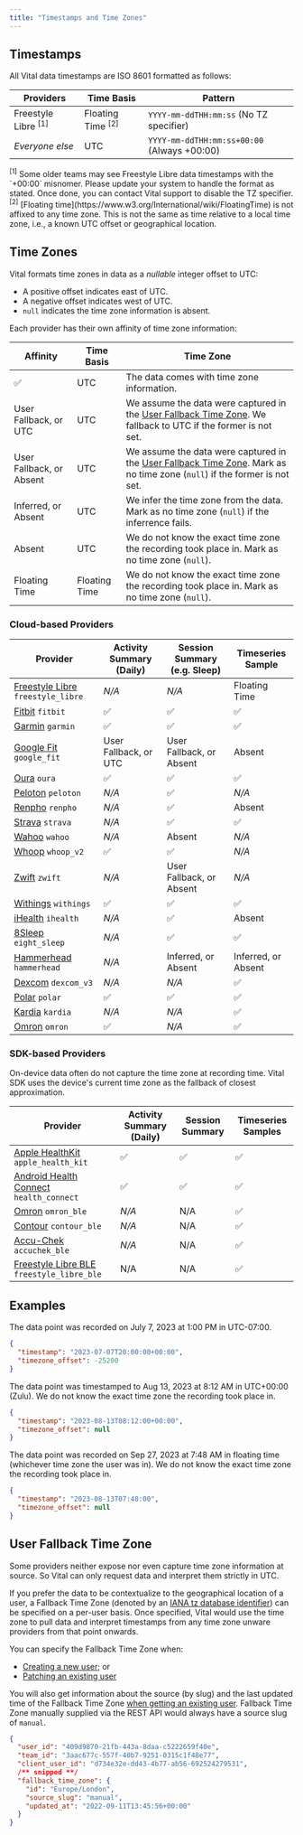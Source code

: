 ```yaml
---
title: "Timestamps and Time Zones"
---
```


## Timestamps

All Vital data timestamps are ISO 8601 formatted as follows:

| Providers       | Time Basis        | Pattern                                     |
| --------------- | ----------------  | ------------------------------------------- |
| Freestyle Libre <sup>[1]</sup> | Floating Time <sup>[2]</sup> | `YYYY-mm-ddTHH:mm:ss` (No TZ specifier) |
| _Everyone else_ | UTC               | `YYYY-mm-ddTHH:mm:ss+00:00` (Always +00:00) |

<Info>
<sup>[1]</sup>
Some older teams may see Freestyle Libre data timestamps with the `+00:00` misnomer.
Please update your system to handle the format as stated. Once done, you can contact Vital support to
disable the TZ specifier.
</Info>
<Info>
<sup>[2]</sup> [Floating time](https://www.w3.org/International/wiki/FloatingTime) is not affixed to any time zone.
This is not the same as time relative to a local time zone, i.e., a known UTC offset or geographical location.
</Info>


## Time Zones

Vital formats time zones in data as a _nullable_ integer offset to UTC:

* A positive offset indicates east of UTC.
* A negative offset indicates west of UTC.
* `null` indicates the time zone information is absent.

Each provider has their own affinity of time zone information:

| Affinity                    | Time Basis    | Time Zone |
| --------------------------- | ------------- | --------- |
| ✅                          | UTC           | The data comes with time zone information. |
| User Fallback, or UTC       | UTC           | We assume the data were captured in the [User Fallback Time Zone](#user-fallback-time-zone). We fallback to UTC if the former is not set. |
| User Fallback, or Absent    | UTC           | We assume the data were captured in the [User Fallback Time Zone](#user-fallback-time-zone). Mark as no time zone (`null`) if the former is not set. |
| Inferred, or Absent         | UTC           | We infer the time zone from the data. Mark as no time zone (`null`) if the inferrence fails. |
| Absent                      | UTC           | We do not know the exact time zone the recording took place in. Mark as no time zone (`null`). |
| Floating Time               | Floating Time | We do not know the exact time zone the recording took place in. Mark as no time zone (`null`). |

### Cloud-based Providers

| Provider                                                                        | Activity Summary (Daily)        | Session Summary (e.g. Sleep)     | Timeseries Sample                |
|---------------------------------------------------------------------------------| ------------------------------- | -------------------------------- | -------------------------------- |
| [Freestyle Libre](https://www.freestylelibre.co.uk/libre/) `freestyle_libre`    | _N/A_                           | _N/A_                            | Floating Time                    |
| [Fitbit](https://www.fitbit.com/global/uk/home)          `fitbit`               | ✅                              | ✅                               | ✅                               |
| [Garmin](https://www.garmin.com)                         `garmin`               | ✅                              | ✅                               | ✅                               |
| [Google Fit](https://www.google.com/fit/)                `google_fit`           | User Fallback, or UTC           | User Fallback, or Absent         | Absent                           |
| [Oura](https://ouraring.com)                             `oura`                 | ✅                              | ✅                               | ✅                               |
| [Peloton](https://www.onepeloton.com)                    `peloton`              | _N/A_                           | ✅                               | _N/A_                            |
| [Renpho](https://renpho.com)                             `renpho`               | _N/A_                           | ✅                               | Absent                           |
| [Strava](https://www.strava.com)                         `strava`               | _N/A_                           | ✅                               | ✅                               |
| [Wahoo](https://wahoofitness.com)                        `wahoo`                | _N/A_                           | Absent                           | _N/A_                            |
| [Whoop](https://www.whoop.com)                           `whoop_v2`             | ✅                              | ✅                               | _N/A_                            |
| [Zwift](https://zwift.com)                               `zwift`                | _N/A_                           | User Fallback, or Absent         | _N/A_                            |
| [Withings](https://www.withings.com)                     `withings`             | ✅                              | ✅                               | ✅                               |
| [iHealth](https://ihealthlabs.com)                       `ihealth`              | _N/A_                           | ✅                               | Absent                           |
| [8Sleep](https://www.eightsleep.com)                     `eight_sleep`          | _N/A_                           | ✅                               | ✅                               |
| [Hammerhead](https://www.hammerhead.io)                  `hammerhead`           | _N/A_                           | Inferred, or Absent              | Inferred, or Absent              |
| [Dexcom](https://www.dexcom.com)                         `dexcom_v3`            | _N/A_                           | _N/A_                            | ✅                               |
| [Polar](https://www.polar.com)                           `polar`                | ✅                              | ✅                               | ✅                               |
| [Kardia](https://kardia.com/)                            `kardia`               | _N/A_                           | _N/A_                            | ✅                               |
| [Omron](https://www.omron-healthcare.com)                `omron`                | ✅                              | _N/A_                            | ✅                               |

### SDK-based Providers

<Info>
On-device data often do not capture the time zone at recording time.
Vital SDK uses the device's current time zone as the fallback of closest approximation.
</Info>

| Provider                                                                                             | Activity Summary (Daily) | Session Summary        | Timeseries Samples     |
|------------------------------------------------------------------------------------------------------| ------------------------ | ---------------------- | ---------------------- |
| [Apple HealthKit](https://www.apple.com/uk/ios/health/)                       `apple_health_kit`     | ✅                       | ✅                     | ✅                     |
| [Android Health Connect](https://developer.android.com/health-connect)        `health_connect`       | ✅                       | ✅                     | ✅                     |
| [Omron](https://www.omron-healthcare.com)                                     `omron_ble`            | _N/A_                    | N/A                    | ✅                     |
| [Contour](https://www.diabetes.ascensia.com)                                  `contour_ble`          | _N/A_                    | N/A                    | ✅                     |
| [Accu-Chek](https://www.accu-chek.com)                                        `accuchek_ble`         | _N/A_                    | N/A                    | ✅                     |
| [Freestyle Libre BLE](https://www.freestylelibre.co.uk/libre/)                `freestyle_libre_ble`  | N/A                      | N/A                    | ✅                     |


## Examples

The data point was recorded on July 7, 2023 at 1:00 PM in UTC-07:00.

```json
{
  "timestamp": "2023-07-07T20:00:00+00:00",
  "timezone_offset": -25200
}
```

The data point was timestamped to Aug 13, 2023 at 8:12 AM in UTC+00:00 (Zulu).
We do not know the exact time zone the recording took place in.

```json
{
  "timestamp": "2023-08-13T08:12:00+00:00",
  "timezone_offset": null
}
```

The data point was recorded on Sep 27, 2023 at 7:48 AM in floating time (whichever time zone the user was in).
We do not know the exact time zone the recording took place in.

```json
{
  "timestamp": "2023-08-13T07:48:00",
  "timezone_offset": null
}
```

## User Fallback Time Zone

Some providers neither expose nor even capture time zone information at source. So Vital can only request data and interpret them strictly in UTC.

If you prefer the data to be contextualize to the geographical location of a user, a Fallback Time Zone (denoted by an [IANA tz database identifier](https://data.iana.org/time-zones/tz-link.html))
can be specified on a per-user basis. Once specified, Vital would use the time zone to pull data and interpret timestamps from any time zone unware providers from that point onwards. 

You can specify the Fallback Time Zone when:

* [Creating a new user](/api-reference/user/create-user); or
* [Patching an existing user](/api-reference/user/patch-user)

You will also get information about the source (by slug) and the last updated time of the Fallback Time Zone [when getting an existing user](/api-reference/user/get-user). Fallback Time Zone manually supplied via the REST API would always have a source slug of `manual`.

```json Example
{
  "user_id": "409d9870-21fb-443a-8daa-c5222659f40e",
  "team_id": "3aac677c-557f-40b7-9251-0315c1f48e77",
  "client_user_id": "d734e32e-dd43-4b77-ab56-692524279531",
  /** snipped **/
  "fallback_time_zone": {
    "id": "Europe/London",
    "source_slug": "manual",
    "updated_at": "2022-09-11T13:45:56+00:00"
  }
}
```
